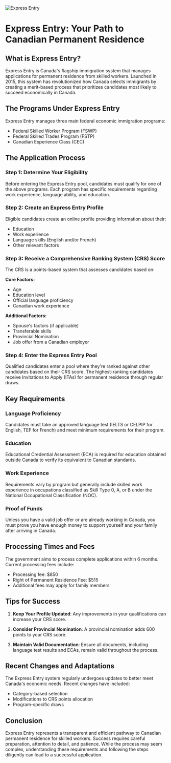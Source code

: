 ![Express Entry](/pathways/express.jpg)
# Express Entry: Your Path to Canadian Permanent Residence

## What is Express Entry?

Express Entry is Canada's flagship immigration system that manages applications for permanent residence from skilled workers. Launched in 2015, this system has revolutionized how Canada selects immigrants by creating a merit-based process that prioritizes candidates most likely to succeed economically in Canada.

## The Programs Under Express Entry

Express Entry manages three main federal economic immigration programs:

- Federal Skilled Worker Program (FSWP)
- Federal Skilled Trades Program (FSTP)
- Canadian Experience Class (CEC)

## The Application Process

### Step 1: Determine Your Eligibility

Before entering the Express Entry pool, candidates must qualify for one of the above programs. Each program has specific requirements regarding work experience, language ability, and education.

### Step 2: Create an Express Entry Profile

Eligible candidates create an online profile providing information about their:
- Education
- Work experience
- Language skills (English and/or French)
- Other relevant factors

### Step 3: Receive a Comprehensive Ranking System (CRS) Score

The CRS is a points-based system that assesses candidates based on:

**Core Factors:**
- Age
- Education level
- Official language proficiency
- Canadian work experience

**Additional Factors:**
- Spouse's factors (if applicable)
- Transferable skills
- Provincial Nomination
- Job offer from a Canadian employer

### Step 4: Enter the Express Entry Pool

Qualified candidates enter a pool where they're ranked against other candidates based on their CRS score. The highest-ranking candidates receive Invitations to Apply (ITAs) for permanent residence through regular draws.

## Key Requirements

### Language Proficiency
Candidates must take an approved language test (IELTS or CELPIP for English, TEF for French) and meet minimum requirements for their program.

### Education
Educational Credential Assessment (ECA) is required for education obtained outside Canada to verify its equivalent to Canadian standards.

### Work Experience
Requirements vary by program but generally include skilled work experience in occupations classified as Skill Type 0, A, or B under the National Occupational Classification (NOC).

### Proof of Funds
Unless you have a valid job offer or are already working in Canada, you must prove you have enough money to support yourself and your family after arriving in Canada.

## Processing Times and Fees

The government aims to process complete applications within 6 months. Current processing fees include:

- Processing fee: $850
- Right of Permanent Residence Fee: $515
- Additional fees may apply for family members

## Tips for Success

1. **Keep Your Profile Updated**: Any improvements in your qualifications can increase your CRS score.

2. **Consider Provincial Nomination**: A provincial nomination adds 600 points to your CRS score.

3. **Maintain Valid Documentation**: Ensure all documents, including language test results and ECAs, remain valid throughout the process.

## Recent Changes and Adaptations

The Express Entry system regularly undergoes updates to better meet Canada's economic needs. Recent changes have included:

- Category-based selection
- Modifications to CRS points allocation
- Program-specific draws

## Conclusion

Express Entry represents a transparent and efficient pathway to Canadian permanent residence for skilled workers. Success requires careful preparation, attention to detail, and patience. While the process may seem complex, understanding these requirements and following the steps diligently can lead to a successful application.

